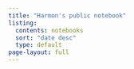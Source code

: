 ```yaml
---
title: "Harmon's public notebook"
listing:
  contents: notebooks
  sort: "date desc"
  type: default
page-layout: full
---
```



